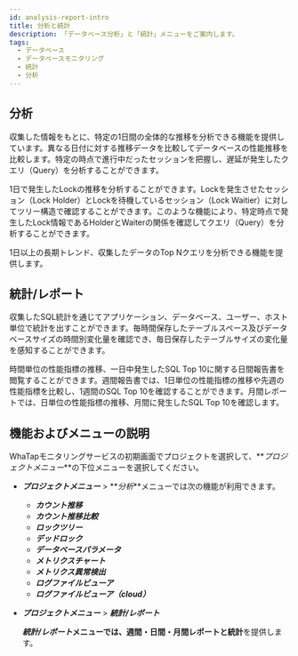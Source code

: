 ```yaml
---
id: analysis-report-intro
title: 分析と統計
description: 「データベース分析」と「統計」メニューをご案内します。
tags:
  - データベース
  - データベースモニタリング
  - 統計
  - 分析
---
```


<!-- 분석과 통계 / 애플리케이션 분석하기 -->

<!-- 분석 개요 필요 / 검토하기?-->

## 分析

収集した情報をもとに、特定の1日間の全体的な推移を分析できる機能を提供しています。異なる日付に対する推移データを比較してデータベースの性能推移を比較します。特定の時点で進行中だったセッションを把握し、遅延が発生したクエリ（Query）を分析することができます。

1日で発生したLockの推移を分析することができます。Lockを発生させたセッション（Lock Holder）とLockを待機しているセッション（Lock Waitier）に対してツリー構造で確認することができます。このような機能により、特定時点で発生したLock情報であるHolderとWaiterの関係を確認してクエリ（Query）を分析することができます。

1日以上の長期トレンド、収集したデータのTop Nクエリを分析できる機能を提供します。

## 統計/レポート

収集したSQL統計を通じてアプリケーション、データベース、ユーザー、ホスト単位で統計を出すことができます。毎時間保存したテーブルスペース及びデータベースサイズの時間別変化量を確認でき、毎日保存したテーブルサイズの変化量を感知することができます。

時間単位の性能指標の推移、一日中発生したSQL Top 10に関する日間報告書を閲覧することができます。週間報告書では、1日単位の性能指標の推移や先週の性能指標を比較し、1週間のSQL Top 10を確認することができます。月間レポートでは、日単位の性能指標の推移、月間に発生したSQL Top 10を確認します。

## 機能およびメニューの説明

WhaTapモニタリングサービスの初期画面でプロジェクトを選択して、**_プロジェクトメニュー_**の下位メニューを選択してください。 

-   **_プロジェクトメニュー_** > **_分析_**メニューでは次の機能が利用できます。
    -   **_カウント推移_**
    -   **_カウント推移比較_**
    -   **_ロックツリー_**
    -   **_デッドロック_**
    -   **_データベースパラメータ_**
    -   **_メトリクスチャート_**
    -   **_メトリクス異常検出_**
    -   **_ログファイルビューア_**
    -   **_ログファイルビューア（cloud）_**

-   **_プロジェクトメニュー_** > **_統計/レポート_**

      **_統計/レポート_**メニューでは、**週間・日間・月間レポート**と**統計**を提供します。

